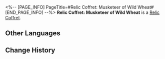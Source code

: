 <%-- [PAGE_INFO]
PageTitle=#Relic Coffret: Musketeer of Wild Wheat#
[END_PAGE_INFO] --%>
{{Item Infobox
|id          = 71001
|image       = Item Relic Coffret- Musketeer of Wild Wheat.png
|type        = Relic Coffret
|invCategory = Valuables
|rarity      = 5
|effect      = A device used to collect and restore the Lightdust in the Fragmentum to its original form. Use this to obtain a random 5-star relic from the Musketeer of Wild Wheat set.
|description = You never know what's in the box until you open it.
}}
{{Description|''"So it's essentially like buying a lottery ticket?"<br />"At least we don't need to worry about finding a cat that is both dead and alive."''}}
'''Relic Coffret: Musketeer of Wild Wheat''' is a [[Relic Coffret]].

==Other Languages==
{{Other Languages
|en   = Relic Coffret: Musketeer of Wild Wheat
|zhs  = 遗器铸盒：野穗伴行的快枪手
|zht  = 遺器鑄盒：野穗伴行的快槍手
|ja   = 遺物ボックス：草の穂ガンマン
|ko   = 유물 주조함: 들이삭과 동행하는 거너
|es   = Cofre de artefactos: Pistolera de la espiga silvestre
|fr   = Coffret à relique : Mousquetaire du blé sauvage
|ru   = Сундук с Реликвиями: Стрелок дикой пшеницы
|th   = กล่องรีลิกส์: Musketeer of Wild Wheat
|vi   = Hộp Đúc Di Vật: Thiện Xạ Bông Lúa
|de   = Reliktkästchen: Musketierin des wilden Weizens
|id   = Relic Coffret: Musketeer of Wild Wheat
|pt   = Cofre de Relíquia: Mosqueteira do Trigo Selvagem
}}

==Change History==
{{Change History|2.0}}